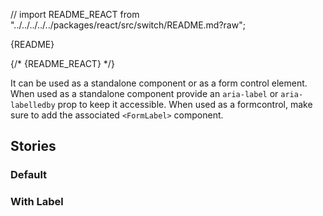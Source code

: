 // import README_REACT from "../../../../../packages/react/src/switch/README.md?raw";

<Meta of={SwitchStories} />

<Markdown>{README}</Markdown>

{/* <Markdown>{README_REACT}</Markdown> */}

It can be used as a standalone component or as a form control element.
When used as a standalone component provide an `aria-label` or `aria-labelledby` prop to keep it accessible.
When used as a formcontrol, make sure to add the associated `<FormLabel>` component.

<Primary />

<Controls />

## Stories

### Default

<Canvas of={SwitchStories.Default} />

### With Label

<Canvas of={SwitchStories.WithFormLabel} />
